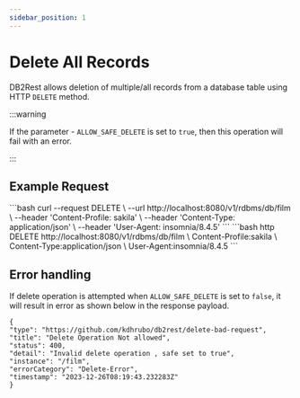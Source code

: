 ```yaml
---
sidebar_position: 1
---
```


# Delete All Records


DB2Rest allows deletion of multiple/all records from a database table using HTTP `DELETE` method.

:::warning

If the parameter - `ALLOW_SAFE_DELETE` is set to `true`, then this operation will fail with an error.

:::


## Example Request


<Tabs>
    <TabItem value="cURL" label="cURL" default>
        ```bash
        curl --request DELETE \
        --url http://localhost:8080/v1/rdbms/db/film \
        --header 'Content-Profile: sakila' \
        --header 'Content-Type: application/json' \
        --header 'User-Agent: insomnia/8.4.5'
        ```
    </TabItem>
    <TabItem value="httpie" label="HTTPie">
        ```bash
        http DELETE http://localhost:8080/v1/rdbms/db/film \
        Content-Profile:sakila \
        Content-Type:application/json \
        User-Agent:insomnia/8.4.5
        ```
    </TabItem>

</Tabs>



## Error handling

If delete operation is attempted when `ALLOW_SAFE_DELETE` is set to `false`, it will result in error as shown below in the
response payload.

```
{
"type": "https://github.com/kdhrubo/db2rest/delete-bad-request",
"title": "Delete Operation Not allowed",
"status": 400,
"detail": "Invalid delete operation , safe set to true",
"instance": "/film",
"errorCategory": "Delete-Error",
"timestamp": "2023-12-26T08:19:43.232283Z"
}
```

